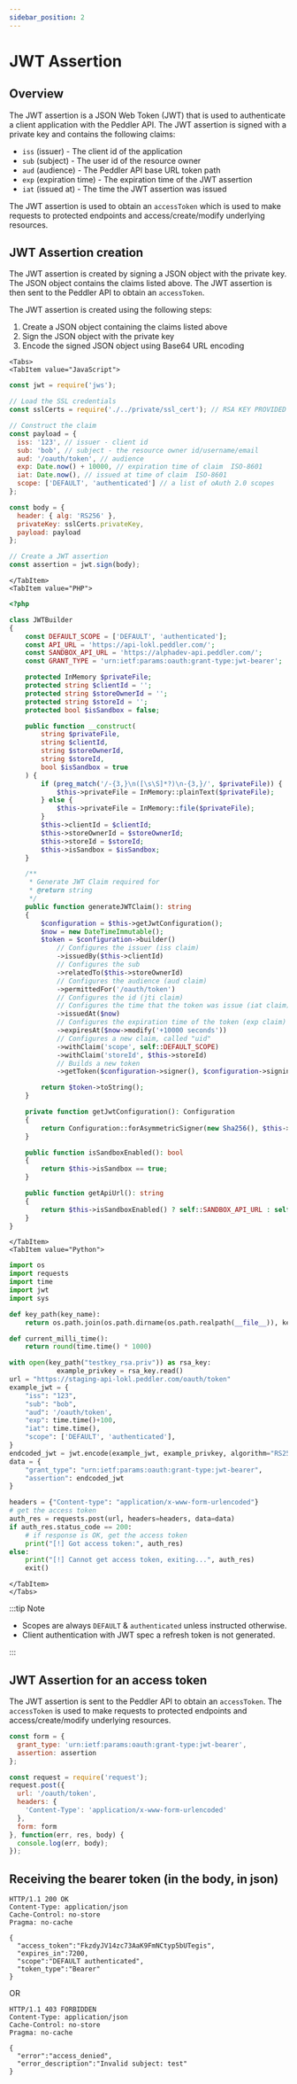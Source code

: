 ```yaml
---
sidebar_position: 2
---
```


# JWT Assertion

## Overview

The JWT assertion is a JSON Web Token (JWT) that is used to authenticate a client application with the Peddler API. The JWT assertion is signed with a private key and contains the following claims:

- `iss` (issuer) - The client id of the application
- `sub` (subject) - The user id of the resource owner
- `aud` (audience) - The Peddler API base URL token path
- `exp` (expiration time) - The expiration time of the JWT assertion
- `iat` (issued at) - The time the JWT assertion was issued

The JWT assertion is used to obtain an `accessToken` which is used to make requests to protected endpoints and access/create/modify underlying resources.

## JWT Assertion creation

The JWT assertion is created by signing a JSON object with the private key. The JSON object contains the claims listed above. The JWT assertion is then sent to the Peddler API to obtain an `accessToken`.

The JWT assertion is created using the following steps:

1. Create a JSON object containing the claims listed above
2. Sign the JSON object with the private key
3. Encode the signed JSON object using Base64 URL encoding



```mdx-code-block
<Tabs>
<TabItem value="JavaScript">
```

```js title="jwt-assertion.js"
const jwt = require('jws');

// Load the SSL credentials
const sslCerts = require('./../private/ssl_cert'); // RSA KEY PROVIDED

// Construct the claim
const payload = {
  iss: '123', // issuer - client id
  sub: 'bob', // subject - the resource owner id/username/email
  aud: '/oauth/token', // audience
  exp: Date.now() + 10000, // expiration time of claim  ISO-8601 
  iat: Date.now(), // issued at time of claim  ISO-8601 
  scope: ['DEFAULT', 'authenticated'] // a list of oAuth 2.0 scopes
};

const body = {
  header: { alg: 'RS256' },
  privateKey: sslCerts.privateKey,
  payload: payload
};

// Create a JWT assertion
const assertion = jwt.sign(body);
```

```mdx-code-block
</TabItem>
<TabItem value="PHP">
```

```php title="jwt-assertion.php"
<?php

class JWTBuilder
{
    const DEFAULT_SCOPE = ['DEFAULT', 'authenticated'];
    const API_URL = 'https://api-lokl.peddler.com/';
    const SANDBOX_API_URL = 'https://alphadev-api.peddler.com/';
    const GRANT_TYPE = 'urn:ietf:params:oauth:grant-type:jwt-bearer';

    protected InMemory $privateFile;
    protected string $clientId = '';
    protected string $storeOwnerId = '';
    protected string $storeId = '';
    protected bool $isSandbox = false;

    public function __construct(
        string $privateFile,
        string $clientId,
        string $storeOwnerId,
        string $storeId,
        bool $isSandbox = true
    ) {
        if (preg_match('/-{3,}\n([\s\S]*?)\n-{3,}/', $privateFile)) {
            $this->privateFile = InMemory::plainText($privateFile);
        } else {
            $this->privateFile = InMemory::file($privateFile);
        }
        $this->clientId = $clientId;
        $this->storeOwnerId = $storeOwnerId;
        $this->storeId = $storeId;
        $this->isSandbox = $isSandbox;
    }

    /**
     * Generate JWT Claim required for
     * @return string
     */
    public function generateJWTClaim(): string
    {
        $configuration = $this->getJwtConfiguration();
        $now = new DateTimeImmutable();
        $token = $configuration->builder()
            // Configures the issuer (iss claim)
            ->issuedBy($this->clientId)
            // Configures the sub
            ->relatedTo($this->storeOwnerId)
            // Configures the audience (aud claim)
            ->permittedFor('/oauth/token')
            // Configures the id (jti claim)
            // Configures the time that the token was issue (iat claim)
            ->issuedAt($now)
            // Configures the expiration time of the token (exp claim)
            ->expiresAt($now->modify('+10000 seconds'))
            // Configures a new claim, called "uid"
            ->withClaim('scope', self::DEFAULT_SCOPE)
            ->withClaim('storeId', $this->storeId)
            // Builds a new token
            ->getToken($configuration->signer(), $configuration->signingKey());

        return $token->toString();
    }

    private function getJwtConfiguration(): Configuration
    {
        return Configuration::forAsymmetricSigner(new Sha256(), $this->privateFile, $this->privateFile);
    }

    public function isSandboxEnabled(): bool
    {
        return $this->isSandbox == true;
    }

    public function getApiUrl(): string
    {
        return $this->isSandboxEnabled() ? self::SANDBOX_API_URL : self::API_URL;
    }
}
```

```mdx-code-block
</TabItem>
<TabItem value="Python">
```

```python title="jwt-assertion.py"
import os
import requests
import time
import jwt
import sys

def key_path(key_name):
    return os.path.join(os.path.dirname(os.path.realpath(__file__)), key_name)

def current_milli_time():
    return round(time.time() * 1000)

with open(key_path("testkey_rsa.priv")) as rsa_key:
            example_privkey = rsa_key.read()
url = "https://staging-api-lokl.peddler.com/oauth/token"
example_jwt = {
    "iss": "123",
    "sub": "bob",
    "aud": '/oauth/token',
    "exp": time.time()+100,
    "iat": time.time(),
    "scope": ['DEFAULT', 'authenticated'],
}
endcoded_jwt = jwt.encode(example_jwt, example_privkey, algorithm="RS256")
data = {
    "grant_type": "urn:ietf:params:oauth:grant-type:jwt-bearer",
    "assertion": endcoded_jwt
}

headers = {"Content-type": "application/x-www-form-urlencoded"}
# get the access token
auth_res = requests.post(url, headers=headers, data=data)
if auth_res.status_code == 200:
    # if response is OK, get the access token
    print("[!] Got access token:", auth_res)
else:
    print("[!] Cannot get access token, exiting...", auth_res)
    exit()
```

```mdx-code-block
</TabItem>
</Tabs>
```


:::tip Note

- Scopes are always `DEFAULT` & `authenticated` unless instructed otherwise.
- Client authentication with JWT spec a refresh token is not generated.

:::

## JWT Assertion for an access token

The JWT assertion is sent to the Peddler API to obtain an `accessToken`. The `accessToken` is used to make requests to protected endpoints and access/create/modify underlying resources.

```js
const form = {
  grant_type: 'urn:ietf:params:oauth:grant-type:jwt-bearer',
  assertion: assertion
};

const request = require('request');
request.post({
  url: '/oauth/token',
  headers: {
    'Content-Type': 'application/x-www-form-urlencoded'
  },
  form: form
}, function(err, res, body) {
  console.log(err, body);
});
```

## Receiving the bearer token (in the body, in json)

```
HTTP/1.1 200 OK
Content-Type: application/json
Cache-Control: no-store
Pragma: no-cache

{
  "access_token":"FkzdyJV14zc73AaK9FmNCtyp5bUTegis",
  "expires_in":7200,
  "scope":"DEFAULT authenticated",
  "token_type":"Bearer"
}
```

OR

```
HTTP/1.1 403 FORBIDDEN
Content-Type: application/json
Cache-Control: no-store
Pragma: no-cache

{
  "error":"access_denied",
  "error_description":"Invalid subject: test" 
}

```
